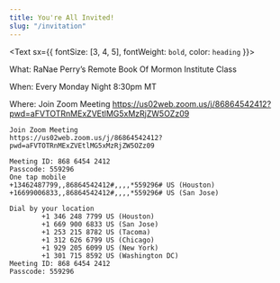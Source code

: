 ```yaml
---
title: You're All Invited!
slug: "/invitation"
---
```


<Text sx={{ fontSize: [3, 4, 5], fontWeight: `bold`, color: `heading` }}></Text>

What: RaNae Perry’s Remote Book Of Mormon Institute Class

When: Every Monday Night 8:30pm MT

Where: Join Zoom Meeting https://us02web.zoom.us/j/86864542412?pwd=aFVTOTRnMExZVEtlMG5xMzRjZW5OZz09

```noLineNumbers
Join Zoom Meeting
https://us02web.zoom.us/j/86864542412?pwd=aFVTOTRnMExZVEtlMG5xMzRjZW5OZz09

Meeting ID: 868 6454 2412
Passcode: 559296
One tap mobile
+13462487799,,86864542412#,,,,*559296# US (Houston)
+16699006833,,86864542412#,,,,*559296# US (San Jose)

Dial by your location
        +1 346 248 7799 US (Houston)
        +1 669 900 6833 US (San Jose)
        +1 253 215 8782 US (Tacoma)
        +1 312 626 6799 US (Chicago)
        +1 929 205 6099 US (New York)
        +1 301 715 8592 US (Washington DC)
Meeting ID: 868 6454 2412
Passcode: 559296
```
